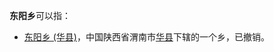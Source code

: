 '''东阳乡'''可以指：
{{PRC admin/disambig|36/11/22/202/000}}
* [[东阳乡_(华县)|东阳乡 (华县)]]，中国陕西省渭南市[[华县|华县]]下辖的一个乡，已撤销。

{{disambig|cat=三字中国乡名消歧义}}